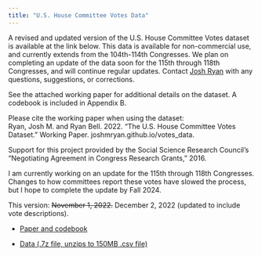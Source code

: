 ```yaml
---
title: "U.S. House Committee Votes Data"
---
```


A revised and updated version of the U.S. House Committee Votes dataset is available at the link below. This data is available for non-commercial use, and currently extends from the 104th-114th Congresses. We plan on completing an update of the data soon for the 115th through 118th Congresses, and will continue regular updates. Contact <a href="mailto:josh.ryan@usu.edu">Josh Ryan</a> with any questions, suggestions, or corrections.

See the attached working paper for additional details on the dataset. A codebook is included in Appendix B.

Please cite the working paper when using the dataset:<br> Ryan, Josh M. and Ryan Bell. 2022. "The U.S. House Committee Votes Dataset." Working Paper. joshmryan.github.io/votes_data.

Support for this project provided by the Social Science Research Council's "Negotiating Agreement in Congress Research Grants," 2016.

I am currently working on an update for the 115th through 118th Congresses. Changes to how committees report these votes have slowed the process, but I hope to complete the update by Fall 2024.

This version: ~~November 1, 2022.~~ December 2, 2022 (updated to include vote descriptions).

-   [Paper and codebook](/votes_data/Ryan%20and%20Bell%20-%20House%20Committee%20Votes_120222.pdf)

-   [Data (.7z file, unzips to 150MB .csv file)](./votes_data/Ryan%20and%20Bell%20-%20house_votes_committee_dataset_120222.7z)
